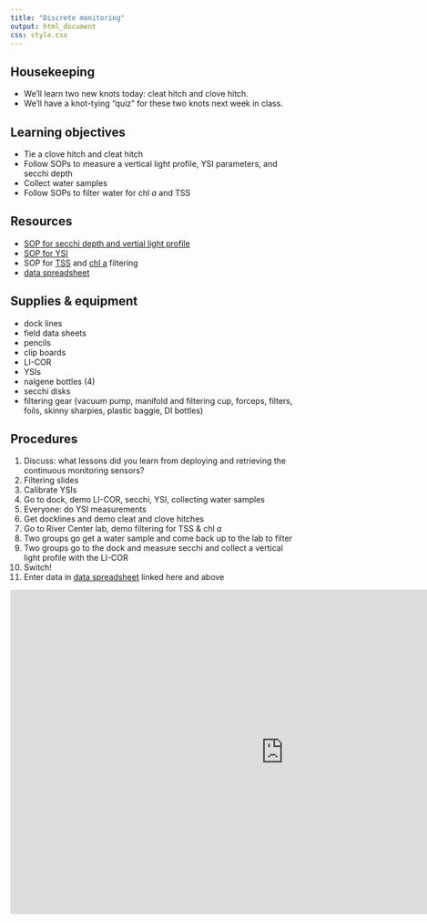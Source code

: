 ```yaml
---
title: "Discrete monitoring"
output: html_document
css: style.css
---
```


## Housekeeping

- We'll learn two new knots today: cleat hitch and clove hitch. 
- We'll have a knot-tying "quiz" for these two knots next week in class.


## Learning objectives

- Tie a clove hitch and cleat hitch
- Follow SOPs to measure a vertical light profile, YSI parameters, and secchi depth
- Collect water samples
- Follow SOPs to filter water for chl *a* and TSS


## Resources

- [SOP for secchi depth and vertial light profile](https://smr-monitoring.github.io/sop/secchi.html)
- [SOP for YSI](https://smr-monitoring.github.io/sop/ysi.html)
- SOP for [TSS](https://smr-monitoring.github.io/sop/tss.html) and [chl a](https://smr-monitoring.github.io/sop/chl-filtering.html) filtering
- [data spreadsheet](https://drive.google.com/drive/folders/1FwTsPz89F6rkB8VK9UGrjffrvfalvkeT?usp=drive_link)


## Supplies & equipment

- dock lines
- field data sheets
- pencils
- clip boards
- LI-COR
- YSIs
- nalgene bottles (4)
- secchi disks
- filtering gear (vacuum pump, manifold and filtering cup, forceps, filters, foils, skinny sharpies, plastic baggie, DI bottles)


## Procedures

1. Discuss: what lessons did you learn from deploying and retrieving the continuous monitoring sensors?
1. Filtering slides
1. Calibrate YSIs 
1. Go to dock, demo LI-COR, secchi, YSI, collecting water samples
1. Everyone: do YSI measurements
1. Get docklines and demo cleat and clove hitches
1. Go to River Center lab, demo filtering for TSS & chl *a*
1. Two groups go get a water sample and come back up to the lab to filter
1. Two groups go to the dock and measure secchi and collect a vertical light profile with the LI-COR
1. Switch! 
1. Enter data in [data spreadsheet](https://drive.google.com/drive/folders/1FwTsPz89F6rkB8VK9UGrjffrvfalvkeT?usp=drive_link) linked here and above

<iframe src="https://docs.google.com/presentation/d/1rRQpPNB942s0fucaBhU-SqV36Jlg4J9XRe-w4qCcJNU/embed?start=false&loop=false&delayms=5000" frameborder="0" width="960" height="569" allowfullscreen="true" mozallowfullscreen="true" webkitallowfullscreen="true" data-external="1"></iframe>
